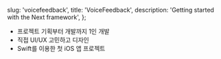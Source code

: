   slug: 'voicefeedback',
  title: 'VoiceFeedback',
  description: 'Getting started with the Next framework',
};




- 프로젝트 기획부터 개발까지 1인 개발
- 직접 UI/UX 고민하고 디자인
- Swift를 이용한 첫 iOS 앱 프로젝트